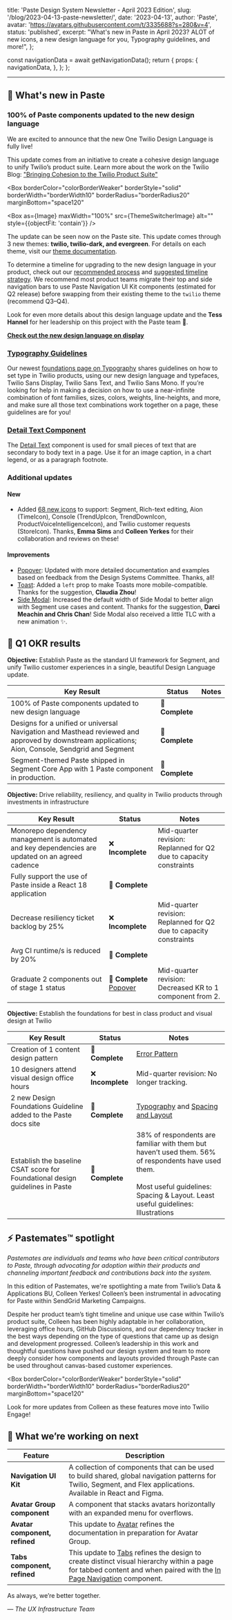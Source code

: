   title: 'Paste Design System Newsletter - April 2023 Edition',
  slug: '/blog/2023-04-13-paste-newsletter/',
  date: '2023-04-13',
  author: 'Paste',
  avatar: 'https://avatars.githubusercontent.com/t/3335688?s=280&v=4',
  status: 'published',
  excerpt:
    "What's new in Paste in April 2023? ALOT of new icons, a new design language for you, Typography guidelines, and more!",
};



  const navigationData = await getNavigationData();
  return {
    props: {
      navigationData,
    },
  };
};

<ArticleHeader
  title={meta.title}
  description={meta.description}
  date={meta.date}
  machineDate={meta.date}
  author={meta.author}
  avatar={meta.avatar}
/>

---

<contentwrapper>

<PageAside data={mdxHeadings} hideFeedback />

<ArticleContent>

## 📣 What's new in Paste

### 100% of Paste components updated to the new design language

<ResponsiveImage src={DesignLanguageImage} alt="" />

We are excited to announce that the new One Twilio Design Language is fully live!

This update comes from an initiative to create a cohesive design language to unify Twilio’s product suite. Learn more about the work on the Twilio Blog: ["Bringing Cohesion to the Twilio Product Suite"](https://www.twilio.com/blog/bringing-cohesion-to-the-twilio-product-suite-part-i)

<Box
  borderColor="colorBorderWeaker"
  borderStyle="solid"
  borderWidth="borderWidth10"
  borderRadius="borderRadius20"
  marginBottom="space120"
>
  <Box as={Image} maxWidth="100%" src={ThemeSwitcherImage} alt="" style={{objectFit: 'contain'}} />
</Box>

The update can be seen now on the Paste site. This update comes through 3 new themes: **twilio, twilio-dark, and evergreen**. For details on each theme, visit our [theme documentation](https://paste.twilio.design/theme).

To determine a timeline for upgrading to the new design language in your product, check out our [recommended process](https://www.figma.com/proto/wAXdm0CAM3rnjn3RJsWb2v/One-Twilio-Updates-Shareout-for-Team-UX?node-id=1-17899&scaling=contain&page-id=0%3A1) and [suggested timeline strategy](https://www.figma.com/proto/wAXdm0CAM3rnjn3RJsWb2v/One-Twilio-Updates-Shareout-for-Team-UX?node-id=154-164616&scaling=contain&page-id=0%3A1). We recommend most product teams migrate their top and side navigation bars to use Paste Navigation UI Kit components (estimated for Q2 release) before swapping from their existing theme to the `twilio` theme (recommend Q3–Q4).

Look for even more details about this design language update and the **Tess Hannel** for her leadership on this project with the Paste team 🌟.

[**Check out the new design language on display**](/)

### [Typography Guidelines](/foundations/typography)

<ResponsiveImage src={TypographyImage} alt="" />

Our newest [foundations page on Typography](/foundations/typography) shares guidelines on how to set type in Twilio products, using our new design language and typefaces, Twilio Sans Display, Twilio Sans Text, and Twilio Sans Mono. If you’re looking for help in making a decision on how to use a near-infinite combination of font families, sizes, colors, weights, line-heights, and more, and make sure all those text combinations work together on a page, these guidelines are for you!

### [Detail Text Component](/components/detail-text)

<ResponsiveImage src={DetailTextImage} alt="" />

The [Detail Text](/components/detail-text) component is used for small pieces of text that are secondary to body text in a page. Use it for an image caption, in a chart legend, or as a paragraph footnote.

### Additional updates

#### New

- Added [68 new icons](/components/icons) to support: Segment, Rich-text editing, Aion (TimeIcon), Console (TrendUpIcon, TrendDownIcon, ProductVoiceIntelligenceIcon), and Twilio customer requests (StoreIcon). Thanks, **Emma Sims** and **Colleen Yerkes** for their collaboration and reviews on these!

#### Improvements

- [Popover](/components/popover): Updated with more detailed documentation and examples based on feedback from the Design Systems Committee. Thanks, all!
- [Toast](/components/toast#reponsive-toast): Added a `left` prop to make Toasts more mobile-compatible. Thanks for the suggestion, **Claudia Zhou**!
- [Side Modal](/components/side-modal): Increased the default width of Side Modal to better align with Segment use cases and content. Thanks for the suggestion, **Darci Meachin and Chris Chan**! Side Modal also received a little TLC with a new animation ✨.

## 🚦 Q1 OKR results

**Objective:** Establish Paste as the standard UI framework for Segment, and unify Twilio customer experiences in a single, beautiful Design Language update.

| Key Result                                                                                                                                       | Status          | Notes |
| ------------------------------------------------------------------------------------------------------------------------------------------------ | --------------- | ----- |
| 100% of Paste components updated to new design language                                                                                          | 🎉 **Complete** |       |
| Designs for a unified or universal Navigation and Masthead reviewed and approved by downstream applications; Aion, Console, Sendgrid and Segment | 🎉 **Complete** |       |
| Segment-themed Paste shipped in Segment Core App with 1 Paste component in production.                                                           | 🎉 **Complete** |       |

**Objective:** Drive reliability, resiliency, and quality in Twilio products through investments in infrastructure

| Key Result                                                                                        | Status                                        | Notes                                                              |
| ------------------------------------------------------------------------------------------------- | --------------------------------------------- | ------------------------------------------------------------------ |
| Monorepo dependency management is automated and key dependencies are updated on an agreed cadence | ❌ **Incomplete**                             | Mid-quarter revision: Replanned for Q2 due to capacity constraints |
| Fully support the use of Paste inside a React 18 application                                      | 🎉 **Complete**                               |                                                                    |
| Decrease resiliency ticket backlog by 25%                                                         | ❌ **Incomplete**                             | Mid-quarter revision: Replanned for Q2 due to capacity constraints |
| Avg CI runtime/s is reduced by 20%                                                                | 🎉 **Complete**                               |                                                                    |
| Graduate 2 components out of stage 1 status                                                       | 🎉 **Complete** [Popover](components/popover) | Mid-quarter revision: Decreased KR to 1 component from 2.          |

**Objective:** Establish the foundations for best in class product and visual design at Twilio

| Key Result                                                                    | Status            | Notes                                                                                                                                                                                             |
| ----------------------------------------------------------------------------- | ----------------- | ------------------------------------------------------------------------------------------------------------------------------------------------------------------------------------------------- |
| Creation of 1 content design pattern                                          | 🎉 **Complete**   | [Error Pattern](patterns/error-state)                                                                                                                                                             |
| 10 designers attend visual design office hours                                | ❌ **Incomplete** | Mid-quarter revision: No longer tracking.                                                                                                                                                         |
| 2 new Design Foundations Guideline added to the Paste docs site               | 🎉 **Complete**   | [Typography](foundations/typography) and [Spacing and Layout](foundations/spacing-and-layout)                                                                                                     |
| Establish the baseline CSAT score for Foundational design guidelines in Paste | 🎉 **Complete**   | 38% of respondents are familiar with them but haven’t used them. 56% of respondents have used them. <br /><br /> Most useful guidelines: Spacing & Layout. Least useful guidelines: Illustrations |

<Box marginBottom="space120" />

## ⚡️ Pastemates™ spotlight

<em>
  Pastemates are individuals and teams who have been critical contributors to Paste, through advocating for adoption
  within their products and channeling important feedback and contributions back into the system.
</em>

<Box marginBottom="space70" />

<ResponsiveImage src={Colleen} alt="" />

In this edition of Pastemates, we're spotlighting a mate from Twilio’s Data & Applications BU, Colleen Yerkes! Colleen’s been instrumental in advocating for Paste within SendGrid Marketing Campaigns.

Despite her product team’s tight timeline and unique use case within Twilio’s product suite, Colleen has been highly adaptable in her collaboration, leveraging office hours, GitHub Discussions, and our dependency tracker in the best ways depending on the type of questions that came up as design and development progressed. Colleen’s leadership in this work and thoughtful questions have pushed our design system and team to more deeply consider how components and layouts provided through Paste can be used throughout canvas-based customer experiences.

<Box
  borderColor="colorBorderWeaker"
  borderStyle="solid"
  borderWidth="borderWidth10"
  borderRadius="borderRadius20"
  marginBottom="space120"
>
  <ResponsiveImage src={Editor} alt="" />
</Box>

Look for more updates from Colleen as these features move into Twilio Engage!

## 👀 What we’re working on next

| Feature                       | Description                                                                                                                                                                                                              |
| ----------------------------- | ------------------------------------------------------------------------------------------------------------------------------------------------------------------------------------------------------------------------ |
| **Navigation UI Kit**         | A collection of components that can be used to build shared, global navigation patterns for Twilio, Segment, and Flex applications. Available in React and Figma.                                                        |
| **Avatar Group component**    | A component that stacks avatars horizontally with an expanded menu for overflows.                                                                                                                                        |
| **Avatar component, refined** | This update to [Avatar](/components/avatar) refines the documentation in preparation for Avatar Group.                                                                                                                   |
| **Tabs component, refined**   | This update to [Tabs](/components/tabs) refines the design to create distinct visual hierarchy within a page for tabbed content and when paired with the [In Page Navigation](/components/in-page-navigation) component. |

<Box marginBottom="space120" />

As always, we’re better together.

<em>— The UX Infrastructure Team</em>

</ArticleContent>

</contentwrapper>
